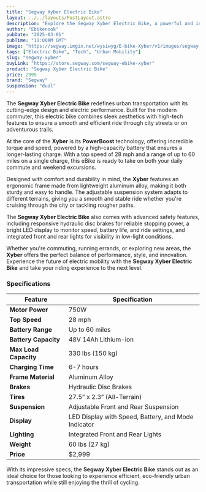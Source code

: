 ```yaml
---
title: "Segway Xyber Electric Bike"
layout: ../../layouts/PostLayout.astro
description: "Explore the Segway Xyber Electric Bike, a powerful and innovative electric bike designed for urban mobility and adventurous commutes."
author: "Ebikenook"
pubDate: "2025-03-01"
pubTime: "11:00AM GMT"
image: "https://segway.imgix.net/wysiwyg/E-bike-Xyber/v1/images/segway-xyber-kv-making-pc-v2.png"
tags: ["Electric Bike", "Tech", "Urban Mobility"]
slug: "segway-xyber"
buyLink: "https://store.segway.com/segway-ebike-xyber"
product: "Segway Xyber Electric Bike"
price: 2999
brand: "Segway"
suspension: "dual"
---
```


The **Segway Xyber Electric Bike** redefines urban transportation with its cutting-edge design and electric performance. Built for the modern commuter, this electric bike combines sleek aesthetics with high-tech features to ensure a smooth and efficient ride through city streets or on adventurous trails.

At the core of the **Xyber** is its **PowerBoost** technology, offering incredible torque and speed, powered by a high-capacity battery that ensures a longer-lasting charge. With a top speed of 28 mph and a range of up to 60 miles on a single charge, this eBike is ready to take on both your daily commute and weekend excursions.

Designed with comfort and durability in mind, the **Xyber** features an ergonomic frame made from lightweight aluminum alloy, making it both sturdy and easy to handle. The adjustable suspension system adapts to different terrains, giving you a smooth and stable ride whether you're cruising through the city or tackling rougher paths.

The **Segway Xyber Electric Bike** also comes with advanced safety features, including responsive hydraulic disc brakes for reliable stopping power, a bright LED display to monitor speed, battery life, and ride settings, and integrated front and rear lights for visibility in low-light conditions.

Whether you're commuting, running errands, or exploring new areas, the **Xyber** offers the perfect balance of performance, style, and innovation. Experience the future of electric mobility with the **Segway Xyber Electric Bike** and take your riding experience to the next level.

### Specifications

| Feature               | Specification                                       |
| --------------------- | --------------------------------------------------- |
| **Motor Power**       | 750W                                                |
| **Top Speed**         | 28 mph                                              |
| **Battery Range**     | Up to 60 miles                                      |
| **Battery Capacity**  | 48V 14Ah Lithium-ion                                |
| **Max Load Capacity** | 330 lbs (150 kg)                                    |
| **Charging Time**     | 6-7 hours                                           |
| **Frame Material**    | Aluminum Alloy                                      |
| **Brakes**            | Hydraulic Disc Brakes                               |
| **Tires**             | 27.5” x 2.3” (All-Terrain)                          |
| **Suspension**        | Adjustable Front and Rear Suspension                |
| **Display**           | LED Display with Speed, Battery, and Mode Indicator |
| **Lighting**          | Integrated Front and Rear Lights                    |
| **Weight**            | 60 lbs (27 kg)                                      |
| **Price**             | $2,999                                              |

With its impressive specs, the **Segway Xyber Electric Bike** stands out as an ideal choice for those looking to experience efficient, eco-friendly urban transportation while still enjoying the thrill of cycling.
